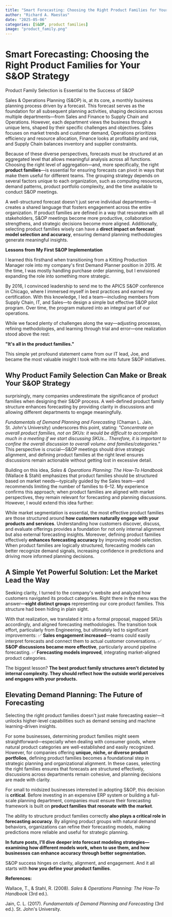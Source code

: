 ```yaml
---
title: "Smart Forecasting: Choosing the Right Product Families for Your S&OP Strategy"
author: "Richard A. Maestas"
date: "2025-05-06"
categories: [S&OP, product families]
image: "product_family.png"
---
```


# **Smart Forecasting: Choosing the Right Product Families for Your S&OP Strategy**

Product Family Selection is Essential to the Success of S&OP

Sales & Operations Planning (S&OP) is, at its core, a monthly business planning process driven by a forecast. This forecast serves as the foundation for all subsequent planning activities, shaping decisions across multiple departments---from Sales and Finance to Supply Chain and Operations. However, each department views the business through a unique lens, shaped by their specific challenges and objectives. Sales focuses on market trends and customer demand, Operations prioritizes efficiency and resource allocation, Finance looks at profitability and risk, and Supply Chain balances inventory and supplier constraints.

Because of these diverse perspectives, forecasts must be structured at an aggregated level that allows meaningful analysis across all functions. Choosing the right level of aggregation---and, more specifically, the right **product families**---is essential for ensuring forecasts can pivot in ways that make them useful for different teams. The grouping strategy depends on several factors unique to each organization, such as computing resources, demand patterns, product portfolio complexity, and the time available to conduct S&OP meetings.

A well-structured forecast doesn\'t just serve individual departments---it creates a shared language that fosters engagement across the entire organization. If product families are defined in a way that resonates with all stakeholders, S&OP meetings become more productive, collaboration strengthens, and strategic decisions become more aligned. Additionally, selecting product families wisely can have a **direct impact on forecast model selection and accuracy**, ensuring demand planning methodologies generate meaningful insights.

**Lessons from My First S&OP Implementation**

I learned this firsthand when transitioning from a Kitting Production Manager role into my company\'s first Demand Planner position in 2015. At the time, I was mostly handling purchase order planning, but I envisioned expanding the role into something more strategic.

By 2016, I convinced leadership to send me to the APICS S&OP conference in Chicago, where I immersed myself in best practices and earned my certification. With this knowledge, I led a team---including members from Supply Chain, IT, and Sales---to design a simple but effective S&OP pilot program. Over time, the program matured into an integral part of our operations.

While we faced plenty of challenges along the way---adjusting processes, refining methodologies, and learning through trial and error---one realization stood above the rest:

**\"It\'s all in the product families.\"**

This simple yet profound statement came from our IT lead, Joe, and became the most valuable insight I took with me into future S&OP initiatives.

## **Why Product Family Selection Can Make or Break Your S&OP Strategy**

surprisingly, many companies underestimate the significance of product families when designing their S&OP process. A well-defined product family structure enhances forecasting by providing clarity in discussions and allowing different departments to engage meaningfully.

*Fundamentals of Demand Planning and Forecasting* (Chaman L. Jain, St. John\'s University) underscores this point, stating: *\"Concentrate on overall product families, not on SKUs: it would be difficult to accomplish much in a meeting if we start discussing SKUs\... Therefore, it is important to confine the overall discussion to overall volume and families/categories.\"* This perspective is crucial---S&OP meetings should drive strategic alignment, and defining product families at the right level ensures discussions remain actionable without getting lost in excessive detail.

Building on this idea, *Sales & Operations Planning: The How-To Handbook* (Wallace & Stahl) emphasizes that product families should be structured based on market needs---typically guided by the Sales team---and recommends limiting the number of families to 6--12. My experience confirms this approach; when product families are aligned with market perspectives, they remain relevant for forecasting and planning discussions. However, I would extend this idea further:

While market segmentation is essential, the most effective product families are those structured around **how customers naturally engage with your products and services**. Understanding how customers discover, discuss, and evaluate offerings provides a foundation for not only internal alignment but also external forecasting insights. Moreover, defining product families effectively **enhances forecasting accuracy** by improving model selection. When product families are logically structured, forecasting models can better recognize demand signals, increasing confidence in predictions and driving more informed planning decisions.

## **A Simple Yet Powerful Solution: Let the Market Lead the Way**

Seeking clarity, I turned to the company\'s website and analyzed how customers navigated its product categories. Right there in the menu was the answer---**eight distinct groups** representing our core product families. This structure had been hiding in plain sight.

With that realization, we translated it into a formal proposal, mapped SKUs accordingly, and aligned forecasting methodologies. The transition took effort, particularly from Engineering, but ultimately led to significant improvements: ✅ **Sales engagement increased**---teams could easily interpret forecasts and connect them to actual customer conversations. ✅ **S&OP discussions became more effective**, particularly around pipeline forecasting. ✅ **Forecasting models improved**, integrating market-aligned product categories.

The biggest lesson? **The best product family structures aren\'t dictated by internal complexity. They should reflect how the outside world perceives and engages with your products.**

## **Elevating Demand Planning: The Future of Forecasting**

Selecting the right product families doesn\'t just make forecasting easier---it unlocks higher-level capabilities such as demand sensing and machine learning-driven insights.

For some businesses, determining product families might seem straightforward---especially when dealing with consumer goods, where natural product categories are well-established and easily recognized. However, for companies offering **unique, niche, or diverse product portfolios**, defining product families becomes a foundational step in strategic planning and organizational alignment. In these cases, selecting the right families ensures that forecasts are structured effectively, discussions across departments remain cohesive, and planning decisions are made with clarity.

For small to midsized businesses interested in adopting S&OP, this decision is **critical**. Before investing in an expensive ERP system or building a full-scale planning department, companies must ensure their forecasting framework is built on **product families that resonate with the market**.

The ability to structure product families correctly **also plays a critical role in forecasting accuracy**. By aligning product groups with natural demand behaviors, organizations can refine their forecasting models, making predictions more reliable and useful for strategic planning.

**In future posts, I\'ll dive deeper into forecast modeling strategies---examining how different models work, when to use them, and how businesses can enhance accuracy through better segmentation.**

S&OP success hinges on clarity, alignment, and engagement. And it all starts with **how you define your product families**.

**References:**

Wallace, T., & Stahl, R. (2008). *Sales & Operations Planning: The How-To Handbook* (3rd ed.).

Jain, C. L. (2017). *Fundamentals of Demand Planning and Forecasting* (3rd ed.). St. John\'s University.
